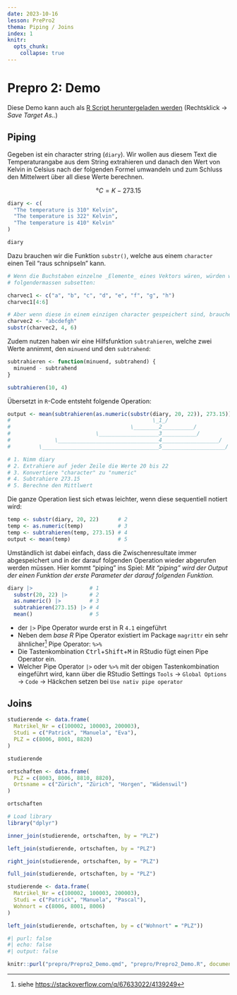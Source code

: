 ```yaml
---
date: 2023-10-16
lesson: PrePro2
thema: Piping / Joins
index: 1
knitr:
  opts_chunk: 
    collapse: true
---
```


# Prepro 2: Demo

Diese Demo kann auch als [R Script heruntergeladen werden](Prepro2_Demo.R) (Rechtsklick → *Save Target As..*)

## Piping

Gegeben ist ein character string (`diary`). Wir wollen aus diesem Text die Temperaturangabe aus dem String extrahieren und danach den Wert von Kelvin in Celsius nach der folgenden Formel umwandeln und zum Schluss den Mittelwert über all diese Werte berechnen.

$$°C = K - 273.15$$

```r
diary <- c(
  "The temperature is 310° Kelvin",
  "The temperature is 322° Kelvin",
  "The temperature is 410° Kelvin"
)

diary
```

Dazu brauchen wir die Funktion `substr()`, welche aus einem `character` einen Teil "raus schnipseln" kann.

```r
# Wenn die Buchstaben einzelne _Elemente_ eines Vektors wären, würden wir diese
# folgendermassen subsetten:

charvec1 <- c("a", "b", "c", "d", "e", "f", "g", "h")
charvec1[4:6]

# Aber wenn diese in einem einzigen character gespeichert sind, brauchen wir substr:
charvec2 <- "abcdefgh"
substr(charvec2, 4, 6)
```

Zudem nutzen haben wir eine Hilfsfunktion `subtrahieren`, welche zwei Werte annimmt, den `minuend` und den `subtrahend`:

```r
subtrahieren <- function(minuend, subtrahend) {
  minuend - subtrahend
}

subtrahieren(10, 4)
```

Übersetzt in `R`-Code entsteht folgende Operation:

```r
output <- mean(subtrahieren(as.numeric(substr(diary, 20, 22)), 273.15))
#                                             \_1_/
#                                      \________2__________/
#                           \___________________3___________/
#              \________________________________4__________________/
#         \_____________________________________5____________________/

# 1. Nimm diary
# 2. Extrahiere auf jeder Zeile die Werte 20 bis 22
# 3. Konvertiere "character" zu "numeric"
# 4. Subtrahiere 273.15
# 5. Berechne den Mittlwert
```

Die ganze Operation liest sich etwas leichter, wenn diese sequentiell notiert wird:

```r
temp <- substr(diary, 20, 22)      # 2
temp <- as.numeric(temp)           # 3
temp <- subtrahieren(temp, 273.15) # 4
output <- mean(temp)               # 5
```

Umständlich ist dabei einfach, dass die Zwischenresultate immer abgespeichert und in der darauf folgenden Operation wieder abgerufen werden müssen. Hier kommt "piping" ins Spiel: *Mit "piping" wird der Output der einen Funktion der erste Parameter der darauf folgenden Funktion.*

```r
diary |>                  # 1
  substr(20, 22) |>       # 2
  as.numeric() |>         # 3
  subtrahieren(273.15) |> # 4
  mean()                  # 5
```

:::{.callout-important}
- der `|>` Pipe Operator wurde erst in R `4.1` eingeführt
- Neben dem *base R* Pipe Operator existiert im Package `magrittr` ein sehr ähnlicher[^pipe] Pipe Operator: `%>%`
- Die Tastenkombination <kbd>Ctrl</kbd>+<kbd>Shift</kbd>+<kbd>M</kbd> in RStudio fügt einen Pipe Operator ein. 
- Welcher Pipe Operator `|>` oder `%>%` mit der obigen Tastenkombination eingeführt wird, kann über die RStudio Settings `Tools` → `Global Options` → `Code` → Häckchen setzen bei `Use nativ pipe operator`
:::

[^pipe]: siehe <https://stackoverflow.com/q/67633022/4139249>

## Joins

```r
studierende <- data.frame(
  Matrikel_Nr = c(100002, 100003, 200003),
  Studi = c("Patrick", "Manuela", "Eva"),
  PLZ = c(8006, 8001, 8820)
)

studierende

ortschaften <- data.frame(
  PLZ = c(8003, 8006, 8810, 8820),
  Ortsname = c("Zürich", "Zürich", "Horgen", "Wädenswil")
)

ortschaften
```

```r
# Load library
library("dplyr")

inner_join(studierende, ortschaften, by = "PLZ")

left_join(studierende, ortschaften, by = "PLZ")

right_join(studierende, ortschaften, by = "PLZ")

full_join(studierende, ortschaften, by = "PLZ")
```

```r
studierende <- data.frame(
  Matrikel_Nr = c(100002, 100003, 200003),
  Studi = c("Patrick", "Manuela", "Pascal"),
  Wohnort = c(8006, 8001, 8006)
)

left_join(studierende, ortschaften, by = c("Wohnort" = "PLZ"))
```

```r
#| purl: false
#| echo: false
#| output: false

knitr::purl("prepro/Prepro2_Demo.qmd", "prepro/Prepro2_Demo.R", documentation = 0)
```
